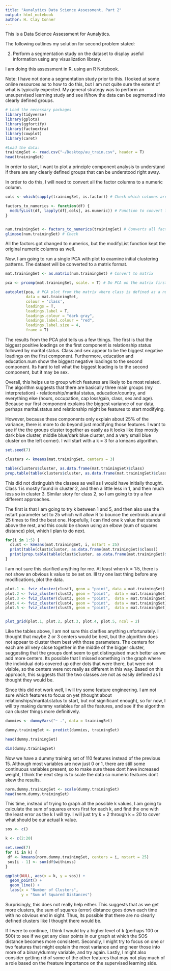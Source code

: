 ```yaml
---
title: "Aunalytics Data Science Assessment, Part 2"
output: html_notebook
author: H. Clay Conner
---
```

This is a Data Science Assessment for Aunalytics. 

The following outlines my solution for second problem stated:

2) Perform a segmentation study on the dataset to display useful information using any visualization library.

I am doing this assessment in R, using an R Notebook. 

Note: I have not done a segmentation study prior to this. I looked at some online resources as to how to do this, but I am not quite sure the extent of what is typically expected. My general strategy was to perform an unsupervised learning study and see if/how the data can be segmented into clearly defined groups. 

```r
# Load the necessary packages
library(tidyverse)
library(gplots)
library(ggfortify)
library(factoextra)
library(cowplot)
library(caret) 
```


```r
#Load the data:
trainingSet <- read.csv("~/Desktop/au_train.csv", header = T)
head(trainingSet)
```

In order to start, I want to plot a principle component analysis to understand if there are any clearly defined groups that can be understood right away. 

In order to do this, I will need to convert all the factor columns to a numeric column. 

```r

cols <- which(sapply(trainingSet, is.factor)) # Check which columns are factors

factors_to_numerics <- function(df) {
  modifyList(df, lapply(df[,cols], as.numeric)) # Function to convert factors to numerics, need modifyList to append (not overwrite) existing df
}


num.trainingSet <- factors_to_numerics(trainingSet) # Converts all factors to numerics
glimpse(num.trainingSet) # Check
```

All the factors got changed to numerics, but the modifyList function kept the original numeric columns as well. 

Now, I am going to run a single PCA with plot to examine initial clustering patterns. The dataset will be converted to a matrix format.  

```r
mat.trainingSet <- as.matrix(num.trainingSet) # Convert to matrix 

pca <- prcomp(mat.trainingSet, scale. = T) # Do PCA on the matrix first, where class is a numeric

autoplot(pca, # PCA plot from the matrix where class is defined as a numeric
         data = mat.trainingSet, 
         colour = 'class', 
         loadings = T, 
         loadings.label = T,
         loadings.colour = "dark gray", 
         loadings.label.colour = "red",
         loadings.label.size = 4,
         frame = T)
```

The results from the PCA plot tells us a few things. The first is that the biggest positive loadings on the first component is relationship status followed by marital status. Class and sex appear to be the biggest negative loadings on the first component. Furthermore, education and education.num show the biggest negative loadings to the second component. Its hard to tell what the biggest loading is to the second component, but it may be sex. 

Overall, this helps us to group which features are likely to be most related. The algorithm suggests that there are basically three main groups (my interpretation) - relationship/marital status, education/country, and everything else (hours, occupation, cap loss/gain, class, sex and age). Because our first component explains the biggest variance of our data, perhaps marital.status and relationship might be features to start modifying. 

However, because these components only explain about 25% of the variance, there is more to do beyond just modifying those features. I want to see if the the groups cluster together as easily as it looks like (top mostly dark blue cluster, middle blue/dark blue cluster, and a very small blue cluster on the left corner). I will start with a k = 3 for a kmeans algorithm.
 
```r
set.seed(7)

clusters <- kmeans(mat.trainingSet, centers = 3)

table(clusters$cluster, as.data.frame(mat.trainingSet)$class)
prop.table(table(clusters$cluster, as.data.frame(mat.trainingSet)$class))

```

This did not distinguish the classes as well as I would have initially thought. Class 1 is mostly found in cluster 2, and then a little less in 1, and then much less so in cluster 3. Similar story for class 2, so I am going to try a few different approaches. 

The first is that I am going to try k between 1 and 5, and then also use the nstart parameter set to 25 which will allow R to bounce the centroids around 25 times to find the best one. Hopefully, I can find one k value that stands above the rest, and this could be shown using an elbow (sum of squares distance) plot, which I plan to do next.  

```r
for(i in 1:5) {
  clust <- kmeans(mat.trainingSet, i, nstart = 25)
  print(table(clust$cluster, as.data.frame(mat.trainingSet)$class))
  print(prop.table(table(clust$cluster, as.data.frame(mat.trainingSet)$class)))
}

```

I am not sure this clarified anything for me. At least when k = 1:5, there is not show an obvious k value to be set on. Ill try one last thing before any modifications, plot the data.

```r

plot.1 <- fviz_cluster(clust1, geom = "point", data = mat.trainingSet) + ggtitle("k = 1")
plot.2 <- fviz_cluster(clust2, geom = "point",  data = mat.trainingSet) + ggtitle("k = 2")
plot.3 <- fviz_cluster(clust3, geom = "point",  data = mat.trainingSet) + ggtitle("k = 3")
plot.4 <- fviz_cluster(clust4, geom = "point",  data = mat.trainingSet) + ggtitle("k = 4")
plot.5 <- fviz_cluster(clust5, geom = "point",  data = mat.trainingSet) + ggtitle("k = 5")


plot_grid(plot.1, plot.2, plot.3, plot.4, plot.5, ncol = 2)
```

Like the tables above, I am not sure this clarifies anything unfortunately. I thought that maybe 2 or 3 centers would be best, but the algorithm does not appear to cluster them best with those parameters. The centers for each are all very close together in the middle of the bigger cluster, suggesting that the groups dont seem to get distinguised much better as we add more centers. Its possible that I missed something in the graph where the individual dots covered up other dots that were there, but were not visible, so the centers were not really as different in this way. Based on this approach, this suggests that the two classes are not as easily defined as I thought they would be. 

Since this did not work well, I will try some feature engineering. I am not sure which features to focus on yet (thought about relationships/marital.status to start, but not significant enough), so for now, I will try making dummy variables for all the features, and see if the algorithm can cluster things more definitively. 

```r
dummies <- dummyVars("~ .", data = trainingSet)

dummy.trainingSet <- predict(dummies, trainingSet)

head(dummy.trainingSet)
```

```r
dim(dummy.trainingSet)
```

Now we have a dummy training set of 110 features instead of the previous 15. Although most variables are now just 0 or 1, there are still some continuous variables present, so to make sure these dont have increased weight, I think the next step is to scale the data so numeric features dont skew the results.

```r
norm.dummy.trainingSet <- scale(dummy.trainingSet)
head(norm.dummy.trainingSet)
```

This time, instead of trying to graph all the possible k values, I am going to calculate the sum of squares errors first for each k, and find the one with the least error as the k I will try.
I will just try k = 2 through k = 20 to cover what should be our actual k value.

```r
sos <- c()

k <- c(2:20)

set.seed(7)
for (i in k) {
 df <- kmeans(norm.dummy.trainingSet, centers = i, nstart = 25)
 sos[i - 1] <- sum(df$withinss)
}   

ggplot(NULL, aes(x = k, y = sos)) +
  geom_point() +
  geom_line() +
  labs(x = "Number of Clusters",
       y = "Sum of Squared Distances")
```

Surprisingly, this does not really help either. This suggests that as we get more clusters, the sum of squares (error) distance goes down each time with no obvious end in sight. Thus, its possible that there are no clearly defined clusters like I thought there would be. 

If I were to continue, I think I would try a higher level of k (perhaps 100 or 500) to see if we get any clear points in our graph at which the SOS distance becomes more consistent. Secondly, I might try to focus on one or two features that might explain the most variance and engineer those into more of a binary/dummy variable, and try again. Lastly, I might also consider getting rid of some of the other features that may not play much of a role based on the freature importance on the supervised learning side. 
